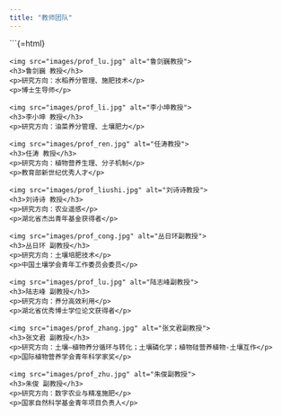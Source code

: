 ---
title: "教师团队"
---

```{=html}
<div class="team-container">
  <div class="team-card">
    <img src="images/prof_lu.jpg" alt="鲁剑巍教授">
    <h3>鲁剑巍 教授</h3>
    <p>研究方向：水稻养分管理、施肥技术</p>
    <p>博士生导师</p>
  </div>

  <div class="team-card">
    <img src="images/prof_li.jpg" alt="李小坤教授">
    <h3>李小坤 教授</h3>
    <p>研究方向：油菜养分管理、土壤肥力</p>
  </div>

  <div class="team-card">
    <img src="images/prof_ren.jpg" alt="任涛教授">
    <h3>任涛 教授</h3>
    <p>研究方向：植物营养生理、分子机制</p>
    <p>教育部新世纪优秀人才</p>
  </div>

  <div class="team-card">
    <img src="images/prof_liushi.jpg" alt="刘诗诗教授">
    <h3>刘诗诗 教授</h3>
    <p>研究方向：农业遥感</p>
    <p>湖北省杰出青年基金获得者</p>
  </div>

  <div class="team-card">
    <img src="images/prof_cong.jpg" alt="丛日环副教授">
    <h3>丛日环 副教授</h3>
    <p>研究方向：土壤培肥技术</p>
    <p>中国土壤学会青年工作委员会委员</p>
  </div>

  <div class="team-card">
    <img src="images/prof_lu.jpg" alt="陆志峰副教授">
    <h3>陆志峰 副教授</h3>
    <p>研究方向：养分高效利用</p>
    <p>湖北省优秀博士学位论文获得者</p>
  </div>

  <div class="team-card">
    <img src="images/prof_zhang.jpg" alt="张文君副教授">
    <h3>张文君 副教授</h3>
    <p>研究方向：土壤—植物养分循环与转化；土壤磷化学；植物硅营养植物-土壤互作</p>
    <p>国际植物营养学会青年科学家奖</p>
  </div>

  <div class="team-card">
    <img src="images/prof_zhu.jpg" alt="朱俊副教授">
    <h3>朱俊 副教授</h3>
    <p>研究方向：数字农业与精准施肥</p>
    <p>国家自然科学基金青年项目负责人</p>
  </div>
</div>
